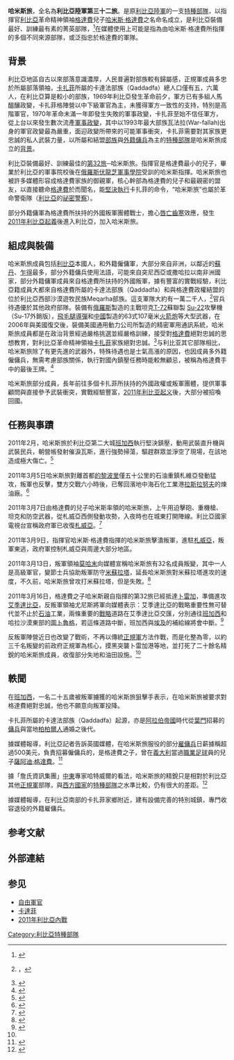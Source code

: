 {{noteTA
|1=zh-cn:卡扎菲;zh-tw:格達費;
|2=zh-cn:扎维耶;zh-tw:札威亞;
}}
{{Infobox military unit
|unit_name = 利比亞陸軍第三十二旅
|image=Khamis Brigade SSI.svg
|image_size=250px
|caption=
|dates= 2003–2011 
|country={{flag|Libya|1977}}
|allegiance=[[利比亞人民軍|利比亞人民軍]]
|command_structure=
|type=[[機械化步兵|機械化步兵]]
|specialization=重型機械化（精銳部隊）
|size=10,000<ref>{{cite news|url=http://www.businessweek.com/news/2011-03-23/coalition-watching-qaddafi-son-s-elite-unit-u-s-commander-says.html |title=Coalition Watching Qaddafi Son's Elite Unit, U.S. Commander Says |date=23 March 2011 |work=Business Week |url-status=dead |archiveurl=https://web.archive.org/web/20110405140715/http://www.businessweek.com/news/2011-03-23/coalition-watching-qaddafi-son-s-elite-unit-u-s-commander-says.html |archivedate= 5 April 2011 }}</ref>
|current_commander=
|garrison=
|ceremonial_chief=
|nickname=哈米斯旅
|motto=
|colors=
|march=
|mascot=
|battles=[[第一次利比亞內戰|第一次利比亞內戰]]
*[[米蘇拉塔之戰|米蘇拉塔之戰]]
*[[蘇爾特之戰|蘇爾特之戰]]
*[[的黎波里之戰_(2011年)|的黎波里之戰 (2011年)]]
|notable_commanders = [[哈米斯·格達費|哈米斯·格達費]] {{KIA}}
|anniversaries =
|identification_symbol=
}}
'''哈米斯旅'''，全名為'''利比亞陸軍第三十二旅'''。是原[[利比亞陸軍|利比亞陸軍]]的一支[[特種部隊|特種部隊]]，以指揮官[[利比亞|利比亞]]革命精神領袖[[格達費|格達費]]兒子[[哈米斯·格達費|哈米斯·格達費]]之名命名成立，是利比亞裝備最好、訓練最有素的菁英部隊，<ref>{{cite web|url=http://www.worldjournal.com/view/full_news/11700818/article-%E6%A0%BC%E9%81%94%E8%B2%BB%E6%95%88%E5%BF%A0%E8%80%85%E6%BF%80%E6%88%B0%E5%8F%8D%E5%B0%8D%E6%B4%BE?instance=m1b|title=格達費效忠者激戰反對派|accessdate=2010年2月27日}}{{dead link|date=2017年12月 |bot=InternetArchiveBot |fix-attempted=yes }}</ref>在媒體使用上可能是指為由哈米斯·格達費所指揮的多個不同來源部隊，或泛指忠於格達費的軍隊。

== 背景 ==
利比亞地區自古以來部落意識濃厚，人民普遍對部族較有歸屬感，正規軍成員多忠於所屬部落領袖，[[卡扎菲|卡扎菲]]所屬的卡達法部族（Qaddadfa）總人口僅有五，六萬人，在利比亞算是較小的部族，1969年利比亞發生革命前夕，軍方已有多組人馬醞釀政變，卡扎菲格陣營以中下級軍官為主，未獲得軍方一致性的支持，特別是高階軍官，1970年革命未滿一年即發生失敗的軍事政變，卡扎菲至始不信任軍方，從上台以來發生數次流產[[軍事政變|軍事政變]]，其中以1993年最大部族瓦法拉(War-fallah)出身的軍官政變最為嚴重，面迎政變所帶來的可能軍事衝突，卡扎菲需要對其家族更忠誠的私人武裝力量，以所屬和結盟[[部族|部族]]與[[外籍傭兵|外籍傭兵]]為主的[[特種部隊|特種部隊]]是哈米斯旅成立的[[背景|背景]]。

利比亞裝備最好、訓練最佳的[[第32旅|第32旅]]─哈米斯旅。指揮官是格達費最小的兒子，畢業於利比亞的軍事院校後在[[俄羅斯|俄羅斯]][[伏龍芝軍事學院|伏龍芝軍事學院]]受訓的哈米斯指揮。哈米斯旅也被許多媒體形容成格達費家族的御親軍，核心幹部為格達費的兒子和最親密的盟友，以直接聽命[[格達費|格達費]]於而聞名，能[[堅決執行|堅決執行]]卡扎菲的命令，“哈米斯旅”也屬於革命警衛隊（[[利比亞|利比亞]]的[[祕密警察|祕密警察]]）。

部分外籍傭軍為格達費所扶持的外國叛軍團體戰士，擔心[[唇亡齒寒|唇亡齒寒]]效應，發生[[2011年利比亞起義|2011年利比亞起義]]後進入利比亞，加入哈米斯旅。

== 組成與裝備 ==
哈米斯旅成員包括[[利比亞|利比亞]]本國人，和外籍僱傭軍，大部分來自非洲，以鄰近的[[蘇丹|蘇丹]]、[[乍得|乍得]]最多，部分外籍傭兵使用法語，可能來自突尼西亞或撒哈拉以南非洲國家，部分外籍傭軍成員來自格達費所扶持的外國叛軍，據有豐富的實戰經驗，利比亞籍成員大都來自格達費所屬的卡達法部族（Qaddadfa）和與格達費政權結盟的位於利比亞西部沙漠遊牧民族Meqarha部族。這支軍隊大約有一萬二千人，<ref>{{cite news| language =zh-hant| author =閻紀宇| url =http://news.chinatimes.com/world/110504/112011022600699.html| title =兒掌禁衛軍 格達費負隅頑抗| publisher =中國時報| date =2011-02-26| accessdate =2011-03-13| deadurl =yes| archiveurl =https://web.archive.org/web/20110301091129/http://news.chinatimes.com/world/110504/112011022600699.html| archivedate =2011-03-01}}，</ref>官兵待遇優於其他政府部隊。裝備有[[俄羅斯|俄羅斯]]製造的主戰坦克[[T-72|T-72]]蘇聯製 [[Su-22|Su-22]]攻擊機（Su-17外銷版），[[飛毛腿導彈|飛毛腿導彈]]和[[中國|中國]]製造的63式107毫米[[火箭炮|火箭炮]]等大型武器，在2006年與美國復交後，裝備美國通用動力公司所製造的精密軍用通訊系統，哈米斯旅成員都是在政治背景經過嚴格挑選並經嚴格訓練，接受對[[格達費|格達費]]絕對忠誠的思想教育，對利比亞革命精神領袖[[卡扎菲|卡扎菲]]家族絕對忠誠。<ref>{{cite web|url=http://cnnews.chosun.com/site/data/html_dir/2011/02/25 /20110225000023.html|title=利比亞軍隊為何是烏合之眾?|accessdate=2010年2月27日}}{{dead link|date=2018年5月 |bot=InternetArchiveBot |fix-attempted=yes }}</ref>与利比亚其它部隊相比，哈米斯旅除了有更先進的武器外，特殊待遇也是士氣高漲的原因，也因成員多外籍僱傭兵，無需考慮部族關係，執行對國內鎮壓任務時能較無顧忌，被稱為格達費手中的最後王牌。<ref>{{cite web|url=http://forex.jrj.com.cn/2011/02/2520239297964.shtml|title=维基解密：神秘第32旅成卡扎菲最后的王牌|accessdate=2010年2月27日|archive-date=2011年2月27日|archive-url=https://web.archive.org/web/20110227045532/http://forex.jrj.com.cn/2011/02/2520239297964.shtml|dead-url=no}}</ref>

哈米斯旅部分成員，長年前往多個卡扎菲所扶持的外國政權或叛軍團體，提供軍事顧問與直接參予武裝衝突，實戰經驗豐富，[[2011年利比亚起义|2011年利比亚起义]]後，大部分被招喚回國。

== 任務與事蹟 ==
2011年2月，哈米斯旅於利比亞第二大城[[班加西|班加西]]執行堅決鎮壓，動用武裝直升機與武裝民兵，朝營帳發射催淚瓦斯，進行強勢掃蕩，驅趕群眾並淨空了現場，在該地造成極大傷亡。<ref>{{cite web|url=http://news.chinatimes.com/world/110504/112011022000165.html|title=格達費勁旅 掃蕩示威群眾|accessdate=2010年2月27日|deadurl=yes|archiveurl=https://web.archive.org/web/20110223114817/http://news.chinatimes.com/world/110504/112011022000165.html|archivedate=2011年2月23日}}</ref>

2011年3月5日哈米斯旅對離首都[[的黎波里|的黎波里]]僅五十公里的石油重鎮札維亞發動猛攻，叛軍也反擊，雙方交戰六小時後，已奪回濱地中海石化工業港[[拉斯拉努夫|拉斯拉努夫]]的煉油廠。<ref>{{cite web|url=http://showbiz.chinatimes.com/world/50405691 /112011030200204.html|title=軍事施壓 美航母駛向利比亞|accessdate=2010年2月27日}}{{dead link|date=2018年5月 |bot=InternetArchiveBot |fix-attempted=yes }}</ref>

2011年3月7日由格達費的兒子哈米斯率領的哈米斯旅，上午用迫擊砲、重機槍、坦克和防空武器，從札威亞西側發動攻勢，入夜時也在城東打開陣線。利比亞國家電視台宣稱政府軍已收復[[札威亞|札威亞]]。<ref>{{cite web|url=http://www.worldjournal.com/view/full_news/12175344/article-%E6%A0%BC%E9%81%94%E8%B2%BB%E5%A4%A7%E5%8F%8D%E6%92%B2-%E8%A1%80%E6%88%B0%E6%9C%AD%E5%A8%81%E4%BA%9E?instance=m3bl|title=格達費大反撲 血戰札威亞|accessdate=2010年2月27日|deadurl=yes|archiveurl=https://archive.is/20130428184424/http://www.worldjournal.com/view/full_news/12175344/article-%E6%A0%BC%E9%81%94%E8%B2%BB%E5%A4%A7%E5%8F%8D%E6%92%B2-%E8%A1%80%E6%88%B0%E6%9C%AD%E5%A8%81%E4%BA%9E?instance=m3bl|archivedate=2013年4月28日}}</ref>

2011年3月9日，指揮官哈米斯‧格達費指揮的哈米斯旅擊潰叛軍，進駐[[札威亞|札威亞]]，叛軍東逃，政府軍控制札威亞與周邊大部分地區。

2011年3月13日，叛軍領袖[[莫哈末|莫哈末]]向媒體宣稱哈米斯旅有32名成員叛變，其中一人是高級軍官，變節士兵協助叛軍防守[[米蘇拉塔|米蘇拉塔]]，延長哈米斯旅對米蘇拉塔進攻的速度，不久前，哈米斯旅曾攻打米蘇拉塔，但是失敗。<ref>{{cite news |language =zh-hant | author = | url =http://www.sinchew.com.my/node/196437?tid=2 | title =埃及‧阿盟支持設禁飛區‧利比亞恐分治 | publisher =星洲日報 | date =2011-03-13 | accessdate =2011-03-13}}</ref>

2011年3月16日，格達費之子哈米斯親自指揮的第32旅已經抵達[[卜雷加|卜雷加]]，準備進攻[[艾季達比亞|艾季達比亞]]，反叛軍領袖尤尼斯將軍向媒體表示：艾季達比亞的戰略重要性無可替代並不止於[[石油|石油]]工業，兩條重要的[[戰略|戰略]]道路在艾季達比亞交匯，分別通往[[班加西|班加西]]和哈拉沙漠東部的[[圖卜魯格|圖卜魯格]]，若這條道路中斷，班加西與[[埃及|埃及]]的補給線將會中斷。<ref name="#1">{{cite news | language =zh-hant | author = | url =http://news.xinhuanet.com/world/2011-03/16/c_121195259.htm | title =卡扎菲之子率精銳推進 利反政府力量在西部消失 | publisher =新華網 | date =2011-03-16 | accessdate =2011-03-16 | archive-date =2011-05-17 | archive-url =https://web.archive.org/web/20110517224726/http://news.xinhuanet.com/world/2011-03/16/c_121195259.htm | dead-url =no }}</ref>

反叛軍陣營近日也改變了戰術，不再以傳統[[正規軍|正規軍]]方法作戰，而是化整為零，以約三千名叛變的前政府正規軍為核心，摸黑突襲卜雷加港等地，並打死了二十餘名精銳的哈米斯旅成員，收復部分失地和油田設施。<ref name="#1"/>

== 軼聞 ==
在[[班加西|班加西]]，一名二十五歲被叛軍擄獲的哈米斯旅狙擊手表示，在哈米斯旅被要求對格達費絕對忠誠，他也不願意向叛軍投降。

卡扎菲所屬的卡達法部族（Qaddadfa）起源，亦是[[阿拉伯帝國|阿拉伯帝國]]時代從[[葉門|葉門]]招募的[[傭兵|傭兵]]與當地[[柏柏爾人|柏柏爾人]]通婚之後代。

據媒體報導，利比亞記者告訴英國媒體，在哈米斯旅服役的部分[[雇傭兵|雇傭兵]]日薪據稱超過500美元，負責招募僱傭兵的，是格達費之子，曾在[[義大利|義大利]]當過[[職業足球|職業足球]]員的兒子[[薩阿迪·格達費|薩阿迪·格達費]]。<ref>{{cite news | language =zh-hant | author = | url =http://www.sinchew.com.my/node/194194?tid=2 | title =利比亞‧卡達菲幼子平亂班加西‧僱傭兵手段凶殘 | publisher =星洲日報 | date =2011-02-21 | accessdate =2011-03-13 | archive-date =2011-02-23 | archive-url =https://web.archive.org/web/20110223095254/http://www.sinchew.com.my/node/194194?tid=2 | dead-url =no }}</ref>

據「詹氏資訊集團」[[中東|中東]]專家哈特威爾的看法，哈米斯旅的精銳只是相對於利比亞其他[[正規軍|正規軍]]部隊，與[[西方國家|西方國家]]的[[特種部隊|特種部隊]]之水準比較，仍有很大的差距。<ref>{{cite news| language =zh-hant| author =閻紀宇| url =http://news.chinatimes.com/world/110504/112011022600699.html| title =兒掌禁衛軍 格達費負隅頑抗| publisher =中國時報| date =2011-02-26| accessdate =2011-03-13| deadurl =yes| archiveurl =https://web.archive.org/web/20110301091129/http://news.chinatimes.com/world/110504/112011022600699.html| archivedate =2011-03-01}}</ref>

據媒體報導，在利比亞南部的卡扎菲家鄉附近，建有設備完善的特別城鎮，專門收容退役的外籍雇傭兵。

== 参考文献 ==
{{Reflist|30em}}

== 外部連結 ==

== 参见 ==
* [[自由軍官|自由軍官]]
* [[卡達菲|卡達菲]]
* [[2011年利比亞內戰|2011年利比亞內戰]]

[[Category:利比亞特種部隊|Category:利比亞特種部隊]]